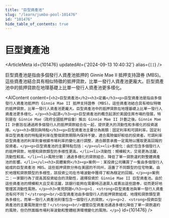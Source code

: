 ```yaml
---
title: "巨型資產池"
slug: "/learn/jumbo-pool-101476"
id: "101476"
hide_table_of_contents: true
---
```



# 巨型資產池

<ArticleMeta id={101476} updatedAt={'2024-09-13 10:40:32'} alias={`[]`} />
<div className='border-solid border-b border-t-0 my-4 border-[var(--ifm-color-gray-300)]' />

巨型資產池是指由多個發行人資產池抵押的 Ginnie Mae II 抵押支持證券 (MBS)。這些資產池結合具有相似特徵的抵押貸款，比單一發行人資產池更龐大。巨型資產池中的抵押貸款在地理基礎上比單一發行人資產池更多樣化。

<AIContent content={`<h2>巨型資產池</h2><h3>定義</h3><p>巨型資產池是指由多個發行人資產池抵押的 Ginnie Mae II 抵押支持證券 (MBS)。這些資產池結合具有相似特徵的抵押貸款，比單一發行人資產池更龐大。巨型資產池中的抵押貸款在地理基礎上比單一發行人資產池更多樣化。</p><h3>起源</h3><p>巨型資產池的概念起源於美國住房市場的發展，特別是在 Ginnie Mae（政府全國抵押協會）推出 Ginnie Mae II 計劃之後。Ginnie Mae II 計劃旨在通過將多個發行人的抵押貸款組合在一起，提供更大的流動性和多樣化的投資選擇。</p><h3>類別與特點</h3><p>巨型資產池主要分為兩類：固定利率和可調利率。固定利率巨型資產池的特點是利率在整個貸款期限內保持不變，適合風險偏好較低的投資者。可調利率巨型資產池的利率則會根據市場利率的變化進行調整，適合願意承擔一定風險以獲取更高回報的投資者。</p><p>巨型資產池的主要特點包括：</p><ul><li>多樣化：由於包含多個發行人的抵押貸款，地理和貸款類型的多樣性更高。</li><li>流動性：規模較大，交易更為活躍，流動性較高。</li><li>風險分散：通過多樣化的貸款組合，降低了單一貸款違約對整體資產池的影響。</li></ul><h3>具體案例</h3><p>案例一：某投資公司購買了一隻由多個發行人組成的巨型資產池 MBS。這些抵押貸款分佈在美國的不同州，涵蓋了不同類型的住宅物業。由於地理和貸款類型的多樣性，該投資公司在市場波動中獲得了較為穩定的回報。</p><p>案例二：一家銀行為了提高其投資組合的流動性，選擇投資於 Ginnie Mae II 巨型資產池。由於這些資產池的規模較大且交易活躍，該銀行能夠在需要時迅速買入或賣出這些證券，從而更好地管理其流動性風險。</p><h3>常見問題</h3><p>1. <strong>巨型資產池與單一發行人資產池有何不同？</strong><br/>巨型資產池由多個發行人的抵押貸款組成，地理和貸款類型更為多樣化，而單一發行人資產池則僅包含一個發行人的貸款。</p><p>2. <strong>投資巨型資產池的主要風險是什麼？</strong><br/>儘管巨型資產池通過多樣化降低了單一貸款違約的風險，但仍然面臨市場利率波動和整體經濟環境變化的風險。</p>`} id={101476} />

